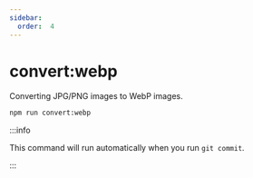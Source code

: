 ```yaml
---
sidebar:
  order:  4
---
```


# convert:webp

Converting JPG/PNG images to WebP images.

```bash
npm run convert:webp
```

:::info

This command will run automatically when you run `git commit`.

:::
